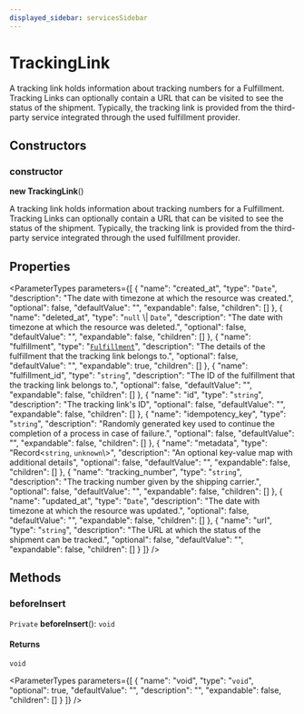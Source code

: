 ```yaml
---
displayed_sidebar: servicesSidebar
---
```



# TrackingLink

A tracking link holds information about tracking numbers for a Fulfillment. Tracking Links can optionally contain a URL that can be visited to see the status of the shipment. Typically, the tracking link is provided from the third-party service integrated through the used fulfillment provider.

## Constructors

### constructor

**new TrackingLink**()

A tracking link holds information about tracking numbers for a Fulfillment. Tracking Links can optionally contain a URL that can be visited to see the status of the shipment. Typically, the tracking link is provided from the third-party service integrated through the used fulfillment provider.

## Properties

<ParameterTypes parameters={[
  {
    "name": "created_at",
    "type": "`Date`",
    "description": "The date with timezone at which the resource was created.",
    "optional": false,
    "defaultValue": "",
    "expandable": false,
    "children": []
  },
  {
    "name": "deleted_at",
    "type": "``null`` \\| `Date`",
    "description": "The date with timezone at which the resource was deleted.",
    "optional": false,
    "defaultValue": "",
    "expandable": false,
    "children": []
  },
  {
    "name": "fulfillment",
    "type": "[`Fulfillment`](Fulfillment.mdx)",
    "description": "The details of the fulfillment that the tracking link belongs to.",
    "optional": false,
    "defaultValue": "",
    "expandable": true,
    "children": []
  },
  {
    "name": "fulfillment_id",
    "type": "`string`",
    "description": "The ID of the fulfillment that the tracking link belongs to.",
    "optional": false,
    "defaultValue": "",
    "expandable": false,
    "children": []
  },
  {
    "name": "id",
    "type": "`string`",
    "description": "The tracking link's ID",
    "optional": false,
    "defaultValue": "",
    "expandable": false,
    "children": []
  },
  {
    "name": "idempotency_key",
    "type": "`string`",
    "description": "Randomly generated key used to continue the completion of a process in case of failure.",
    "optional": false,
    "defaultValue": "",
    "expandable": false,
    "children": []
  },
  {
    "name": "metadata",
    "type": "Record<`string`, `unknown`\\>",
    "description": "An optional key-value map with additional details",
    "optional": false,
    "defaultValue": "",
    "expandable": false,
    "children": []
  },
  {
    "name": "tracking_number",
    "type": "`string`",
    "description": "The tracking number given by the shipping carrier.",
    "optional": false,
    "defaultValue": "",
    "expandable": false,
    "children": []
  },
  {
    "name": "updated_at",
    "type": "`Date`",
    "description": "The date with timezone at which the resource was updated.",
    "optional": false,
    "defaultValue": "",
    "expandable": false,
    "children": []
  },
  {
    "name": "url",
    "type": "`string`",
    "description": "The URL at which the status of the shipment can be tracked.",
    "optional": false,
    "defaultValue": "",
    "expandable": false,
    "children": []
  }
]} />

## Methods

### beforeInsert

`Private` **beforeInsert**(): `void`

#### Returns

`void`

<ParameterTypes parameters={[
  {
    "name": "void",
    "type": "`void`",
    "optional": true,
    "defaultValue": "",
    "description": "",
    "expandable": false,
    "children": []
  }
]} />
